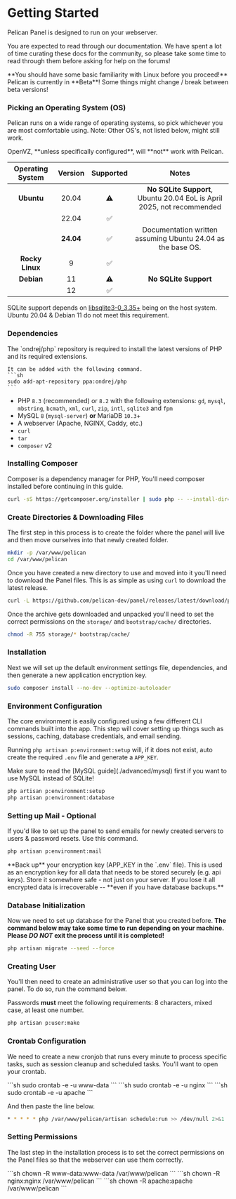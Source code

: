 
# Getting Started

Pelican Panel is designed to run on your webserver.

You are expected to read through our documentation.
We have spent a lot of time curating these docs for the community,
so please take some time to read through them before asking for help on the forums!

<Admonition type="danger">
    **You should have some basic familiarity with Linux before you proceed!**
</Admonition>

<Admonition type="warning">
    Pelican is currently in **Beta**! Some things might change / break between beta versions!
</Admonition>

### Picking an Operating System (OS)

Pelican runs on a wide range of operating systems, so pick whichever you are most comfortable using. Note: Other OS's, not listed below, might still work.

<Admonition type="warning">
    OpenVZ, **unless specifically configured**, will **not** work with Pelican.
</Admonition>

| Operating System | Version | Supported | Notes                                                                 |
|:----------------:|:-------:|:---------:|:---------------------------------------------------------------------:|
| **Ubuntu**       | 20.04   |     ⚠️︎    | **No SQLite Support**, Ubuntu 20.04 EoL is April 2025, not recommended|
|                  | 22.04   |     ✅︎  |                                                                       |
|                  |**24.04**|     ✅︎  | Documentation written assuming Ubuntu 24.04 as the base OS.           |
| **Rocky Linux**  | 9       |     ✅︎  |                                                                       |
| **Debian**       | 11      |     ⚠️    | **No SQLite Support**                                                 |
|                  | 12      |     ✅︎  |                                                                       |

SQLite support depends on [libsqlite3-0_3.35+](https://pkgs.org/download/libsqlite3-0) being on the host system.
Ubuntu 20.04 & Debian 11 do not meet this requirement.

### Dependencies
<Admonition type="warning">
    The `ondrej/php` repository is required to install the latest versions of PHP and its required extensions.

    It can be added with the following command.
    ```sh
    sudo add-apt-repository ppa:ondrej/php
    ```
</Admonition>

* PHP `8.3` (recommended) or `8.2` with the following extensions: `gd`, `mysql`, `mbstring`, `bcmath`, `xml`, `curl`, `zip`, `intl`, `sqlite3` and `fpm`
* MySQL `8` (`mysql-server`) **or** MariaDB `10.3`+
* A webserver (Apache, NGINX, Caddy, etc.)
* `curl`
* `tar`
* `composer` v2

### Installing Composer

Composer is a dependency manager for PHP, You'll need composer installed before continuing in this guide.

``` bash
curl -sS https://getcomposer.org/installer | sudo php -- --install-dir=/usr/local/bin --filename=composer
```


### Create Directories & Downloading Files

The first step in this process is to create the folder where the panel will live and then move ourselves into that
newly created folder.

```sh
mkdir -p /var/www/pelican
cd /var/www/pelican
```

Once you have created a new directory to use and moved into it you'll need to download the Panel files. This
is as simple as using `curl` to download the latest release.
```sh
curl -L https://github.com/pelican-dev/panel/releases/latest/download/panel.tar.gz | sudo tar -xzv
```
Once the archive gets downloaded and unpacked you'll need to set the correct permissions on the `storage/` and `bootstrap/cache/` directories.

```sh
chmod -R 755 storage/* bootstrap/cache/
```

### Installation

Next we will set up the default environment settings file, dependencies, and then generate a new application encryption key.

```sh
sudo composer install --no-dev --optimize-autoloader
```

### Environment Configuration

The core environment is easily configured using a few different CLI commands built into the app. This step
will cover setting up things such as sessions, caching, database credentials, and email sending.

Running `php artisan p:environment:setup` will, if it does not exist, auto create the required `.env` file and generate a `APP_KEY`.

<Admonition type="info">
    Make sure to read the [MySQL guide](./advanced/mysql) first if you want to use MySQL instead of SQLite!
</Admonition>

```sh
php artisan p:environment:setup
php artisan p:environment:database
```
### Setting up Mail - Optional

If you'd like to set up the panel to send emails for newly created servers to users & password resets. Use this command.

```sh
php artisan p:environment:mail
```
<Admonition type="warning">
    **Back up** your encryption key (APP_KEY in the `.env` file). This is used as an encryption key for all data that needs to be stored securely (e.g. api keys).
    Store it somewhere safe - not just on your server. If you lose it all encrypted data is irrecoverable -- **even if you have database backups.**
</Admonition>

### Database Initialization

Now we need to set up database for the Panel that you created before.
**The command below may take some time to run depending on your machine.
Please _DO NOT_ exit the process until it is completed!**

```sh
php artisan migrate --seed --force
```

### Creating User

You'll then need to create an administrative user so that you can log into the panel. To do so, run the command below.

Passwords **must** meet the following requirements: 8 characters, mixed case, at least one number.

```sh
php artisan p:user:make
```

### Crontab Configuration

We need to create a new cronjob that runs every minute to process specific tasks, such as session cleanup and scheduled tasks.
You'll want to open your crontab.

<Tabs groupId="webserver">
    <TabItem value='NGINX/Apache'>
        ```sh
        sudo crontab -e -u www-data
        ```
    </TabItem>
    <TabItem value='Rocky Linux NGINX'>
        ```sh
        sudo crontab -e -u nginx
        ```
    </TabItem>
    <TabItem value='Rocky Linux Apache'>
        ```sh
        sudo crontab -e -u apache
        ```
    </TabItem>
</Tabs>

And then paste the line below.

```sh
* * * * * php /var/www/pelican/artisan schedule:run >> /dev/null 2>&1
```

### Setting Permissions

The last step in the installation process is to set the correct permissions on the Panel files so that the webserver can
use them correctly.

<Tabs groupId="webserver">
    <TabItem value='NGINX/Apache'>
        ```sh
        chown -R www-data:www-data /var/www/pelican
        ```
    </TabItem>
    <TabItem value='Rocky Linux NGINX'>
        ```sh
        chown -R nginx:nginx /var/www/pelican
        ```
    </TabItem>
    <TabItem value='Rocky Linux Apache'>
        ```sh
        chown -R apache:apache /var/www/pelican
        ```
    </TabItem>
</Tabs>

